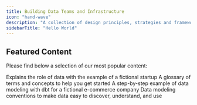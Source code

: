 ```yaml
---
title: Building Data Teams and Infrastructure
icon: "hand-wave"
description: "A collection of design principles, strategies and frameworks to help you build data infrastructure and set up data teams."
sidebarTitle: "Hello World"
---
```


## Featured Content

Please find below a selection of our most popular content:

<CardGroup cols={2}>
  <Card
    title="Startup Data Journey"
    icon="stars"
    href="/home/data-story/introduction"
  >
    Explains the role of data with the example of a fictional startup
  </Card>
  <Card title="Core Concepts" icon="brain" href="/home/glossary/data-platform">
    A glossary of terms and concepts to help you get started
  </Card>
  <Card
    title="Data Modeling Example"
    icon="screwdriver-wrench"
    href="/analytics-engineering/modeling-example/introduction"
  >
    A step-by-step example of data modeling with dbt for a fictional e-commerce
    company
  </Card>
  <Card
    title="Good Conventions"
    icon="thumbs-up"
    href="/analytics-engineering/good-conventions/warehouse-layers"
  >
    Data modeling conventions to make data easy to discover, understand, and use
  </Card>
</CardGroup>
